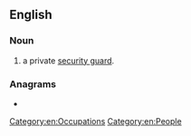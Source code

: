 ==English==

===Noun===
{{en-noun}}
# {{lb|en|colloquial|derogatory}} a private [[security guard]].

===Anagrams===
* {{anagrams|en|a=acenoprt|Caperton|co-parent|coparent|portance}}

[[Category:en:Occupations]]
[[Category:en:People]]